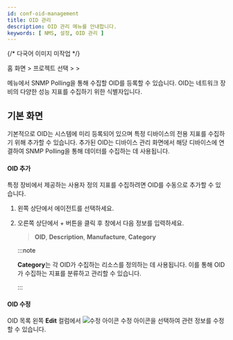 ```yaml
---
id: conf-oid-management
title: OID 관리
description: OID 관리 메뉴를 안내합니다.
keywords: [ NMS, 설정, OID 관리 ]
---
```


{/* 다국어 이미지 미작업 */}

홈 화면 &gt; 프로젝트 선택 &gt; <Cmdname sid="side_setting" className="uitext" /> &gt; <Cmdname sid="side_oidManagement" className="uitext" />

<Cmdname sid="side_oidManagement" className="uitext" /> 메뉴에서 SNMP Polling을 통해 수집할 OID를 등록할 수 있습니다. OID는 네트워크 장비의 다양한 성능 지표를 수집하기 위한 식별자입니다.


## 기본 화면 

기본적으로 OID는 시스템에 미리 등록되어 있으며 특정 디바이스의 전용 지표를 수집하기 위해 추가할 수 있습니다. 추가된 OID는 디바이스 관리 화면에서 해당 디바이스에 연결하여 SNMP Polling을 통해 데이터를 수집하는 데 사용됩니다. 

<ImgLang img="nms-conf-oid-mng.png" desc="OID 관리" />

#### OID 추가 

특정 장비에서 제공하는 사용자 정의 지표를 수집하려면 OID를 수동으로 추가할 수 있습니다.

1. 왼쪽 상단에서 에이전트를 선택하세요. 

1. 오른쪽 상단에서 <UI>+</UI> <Cmdname sid="BTN09018" className="uitext" /> 버튼을 클릭 후 <Cmdname sid="BTN09018" className="uitext" /> 창에서 다음 정보를 입력하세요. 

    > **OID**, **Description**, **Manufacture**, **Category** 

    :::note 

    **Category**는 각 OID가 수집하는 리소스를 정의하는 데 사용됩니다. 이를 통해 OID가 수집하는 지표를 분류하고 관리할 수 있습니다.

    :::


#### OID 수정 

OID 목록 왼쪽 **Edit** 컬럼에서 ![수정 아이콘](/img/ic-edit.svg) 수정 아이콘을 선택하여 관련 정보를 수정할 수 있습니다. 
